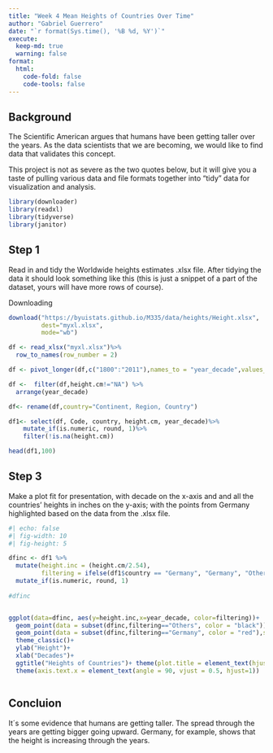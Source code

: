 ```yaml
---
title: "Week 4 Mean Heights of Countries Over Time"
author: "Gabriel Guerrero"
date: "`r format(Sys.time(), '%B %d, %Y')`"
execute:
  keep-md: true
  warning: false
format:
  html:
    code-fold: false
    code-tools: false
---
```




## Background 
The Scientific American argues that humans have been getting taller over the years. As the data scientists that we are becoming, we would like to find data that validates this concept.

This project is not as severe as the two quotes below, but it will give you a taste of pulling various data and file formats together into “tidy” data for visualization and analysis.


```r
library(downloader)
library(readxl)
library(tidyverse)
library(janitor)
```

## Step 1
Read in and tidy the Worldwide heights estimates .xlsx file. After tidying the data it should look something like this (this is just a snippet of a part of the dataset, yours will have more rows of course).

Downloading
```r
download("https://byuistats.github.io/M335/data/heights/Height.xlsx",
         dest="myxl.xlsx",
         mode="wb")

df <- read_xlsx("myxl.xlsx")%>%
  row_to_names(row_number = 2)

df <- pivot_longer(df,c("1800":"2011"),names_to = "year_decade",values_to = "height.cm")

df <-  filter(df,height.cm!="NA") %>%
  arrange(year_decade)

df<- rename(df,country="Continent, Region, Country")

df1<- select(df, Code, country, height.cm, year_decade)%>%
    mutate_if(is.numeric, round, 1)%>%
    filter(!is.na(height.cm))

head(df1,100)  

```
## Step 3
Make a plot fit for presentation, with decade on the x-axis and and all the countries’ heights in inches on the y-axis; with the points from Germany highlighted based on the data from the .xlsx file.
```r
#| echo: false
#| fig-width: 10
#| fig-height: 5

dfinc <- df1 %>%
  mutate(height.inc = (height.cm/2.54),
         filtering = ifelse(df1$country == "Germany", "Germany", "Others"))%>%
  mutate_if(is.numeric, round, 1)
  
#dfinc


ggplot(data=dfinc, aes(y=height.inc,x=year_decade, color=filtering))+
  geom_point(data = subset(dfinc,filtering=="Others", color = "black"))+
  geom_point(data = subset(dfinc,filtering=="Germany", color = "red"),size=3.0)+
  theme_classic()+
  ylab("Height")+
  xlab("Decades")+
  ggtitle("Heights of Countries")+ theme(plot.title = element_text(hjust = 0.5))+# title
  theme(axis.text.x = element_text(angle = 90, vjust = 0.5, hjust=1))



```
## Concluion
It´s some evidence that humans are getting taller. The spread through the years are getting bigger going upward. Germany, for example, shows that the height is increasing through the years.

